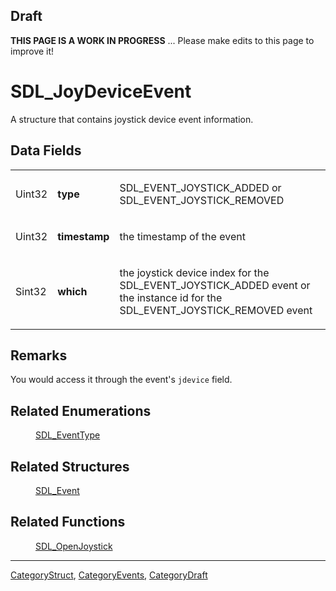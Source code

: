 == Draft ==

'''THIS PAGE IS A WORK IN PROGRESS''' ... Please make edits to this page to improve it!


<!-- #*^*^*^*^*See https://wiki.libsdl.org/SGStructures for details on editing this page*^*^*^*^* -->


= SDL_JoyDeviceEvent =
A structure that contains joystick device event information. 




== Data Fields ==
{|
|Uint32
|'''type'''
|SDL_EVENT_JOYSTICK_ADDED or SDL_EVENT_JOYSTICK_REMOVED
|-
|Uint32
|'''timestamp'''
|the timestamp of the event
|-
|Sint32
|'''which'''
|the joystick device index for the SDL_EVENT_JOYSTICK_ADDED event or the instance id for the SDL_EVENT_JOYSTICK_REMOVED event
|}

== Remarks ==

You would access it through the event's <code>jdevice</code> field.

== Related Enumerations ==
:[[SDL_EventType]]

== Related Structures ==
:[[SDL_Event]]

== Related Functions ==
:[[SDL_OpenJoystick]]

----
[[CategoryStruct]], [[CategoryEvents]], [[CategoryDraft]]
<!-- #See the Style Guide for instructions on editing the footer. -->
